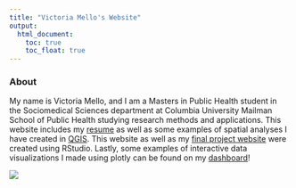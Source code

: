 ```yaml
---
title: "Victoria Mello's Website"
output: 
  html_document:
    toc: true
    toc_float: true
---
```


### About
My name is Victoria Mello, and I am a Masters in Public Health student in the Sociomedical Sciences department at Columbia University Mailman School of Public Health studying research methods and applications. This website includes my [resume](resume.html) as well as some examples of spatial analyses I have created in [QGIS](QGIS.html). This website as well as my [final project website](https://nn2477.github.io/p8105-fp-rats.github.io/index.html) were created using RStudio.
Lastly, some examples of interactive data visualizations I made using plotly can be found on my [dashboard](dashboard.html)! 

![](images/gradpic.jpg)



